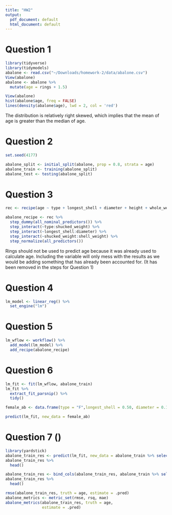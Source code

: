 ```yaml
---
title: "HW2"
output:
  pdf_document: default
  html_document: default
---
```


# Question 1
```r
library(tidyverse)
library(tidymodels)
abalone <- read.csv("~/Downloads/homework-2/data/abalone.csv")
View(abalone)
abalone <- abalone %>%
  mutate(age = rings + 1.5)

View(abalone)
hist(abalone$age, freq = FALSE) 
lines(density(abalone$age), lwd = 2, col = 'red')
```
The distribution is relatively right skewed, which implies that the mean of age is greater than the median of age. 

# Question 2
```r
set.seed(4177)

abalone_split <- initial_split(abalone, prop = 0.8, strata = age)
abalone_train <- training(abalone_split)
abalone_test <- testing(abalone_split)

```

# Question 3
```r
rec <- recipe(age ~ type + longest_shell + diameter + height + whole_weight + shucked_weight + viscera_weight + shell_weight, data = abalone_train)

abalone_recipe <- rec %>%
  step_dummy(all_nominal_predictors()) %>%
  step_interact(~type:shucked_weight) %>%
  step_interact(~longest_shell:diameter) %>%
  step_interact(~shucked_weight:shell_weight) %>%
  step_normalize(all_predictors())
```
Rings should not be used to predict age because it was already used to calculate age. Including the variable will only mess with the results as we would be adding something that has already been accounted for. (It has been removed in the steps for Question 1)

# Question 4
```r
lm_model <- linear_reg() %>% 
  set_engine("lm")
```

# Question 5
```r
lm_wflow <- workflow() %>%
  add_model(lm_model) %>%
  add_recipe(abalone_recipe)

```

# Question 6
```r
lm_fit <- fit(lm_wflow, abalone_train)
lm_fit %>% 
  extract_fit_parsnip() %>% 
  tidy()

female_ab <- data.frame(type = "F",longest_shell = 0.50, diameter = 0.10, height = 0.30, whole_weight = 4, shucked_weight = 1, viscera_weight = 2, shell_weight = 1)

predict(lm_fit, new_data = female_ab)


```

# Question 7 ()
```r
library(yardstick)
abalone_train_res <- predict(lm_fit, new_data = abalone_train %>% select(-age))
abalone_train_res %>% 
  head()

abalone_train_res <- bind_cols(abalone_train_res, abalone_train %>% select(age))
abalone_train_res %>% 
  head()

rmse(abalone_train_res, truth = age, estimate = .pred)
abalone_metrics <- metric_set(rmse, rsq, mae)
abalone_metrics(abalone_train_res, truth = age, 
                estimate = .pred)
```

